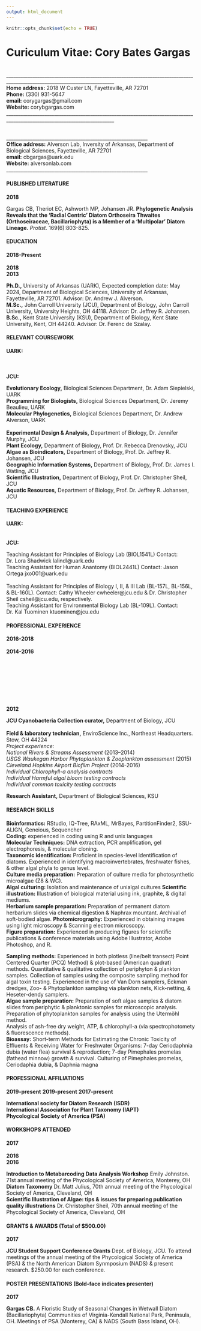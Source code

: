 ```yaml
---
output: html_document
---
```


```r
knitr::opts_chunk$set(echo = TRUE)
```
  
# Curiculum Vitae: Cory Bates Gargas  
<div class = "row">
<div class = "col-md-6">
<br>
___________________________________________________________________________________________________________________________  
**Home address:** 2018 W Custer LN, Fayetteville, AR 72701   
**Phone:** (330) 931-5647  
**email:** corygargas@gmail.com  
**Website:** corybgargas.com 
___________________________________________________________________________________________________________________________
</div>

<div class = "col-md-6">
<br>
___________________________________________________________  
**Office address:** Alverson Lab, Inversity of Arkansas, Department of Biological Sciences, Fayetteville, AR 72701  
**email:** cbgargas@uark.edu  
**Website:** alversonlab.com
___________________________________________________________
</div>  
 
#### PUBLISHED LITERATURE

<div class = "row">
<div class = "col-md-2">
 **2018**
</div> 

<div class = "col-md-10">
Gargas CB, Theriot EC, Ashworth MP, Johansen JR. **Phylogenetic Analysis Reveals that the ‘Radial Centric’ Diatom Orthoseira Thwaites (Orthoseiraceae, Bacillariophyta) is a Member of a ‘Multipolar’ Diatom Lineage.** *Protist.* 169(6):803-825. 
</div>

#### EDUCATION  
  
<div class = "row">
<div class = "col-md-2">
**2018-Present**  
<br>
**2018** 
<br>
**2013**
</div>
  
<div class = "col-md-10">
**Ph.D.,** University of Arkansas (UARK), Expected completion date: May 2024, Department of Biological Sciences, University of Arkansas, Fayetteville, AR 72701. Advisor: Dr. Andrew J. Alverson.  
**M.Sc.,** John Carroll University (JCU), Department of Biology, John Carroll University, University Heights, OH 44118. Advisor: Dr. Jeffrey R. Johansen.  
**B.Sc.,** Kent State University (KSU), Department of Biology, Kent State University, Kent, OH 44240. Advisor: Dr. Ferenc de Szalay.  
</div>

#### RELEVANT COURSEWORK

<div class = "row">
<div class = "col-md-2">
**UARK:**
<br>
<br>
<br>
<br>
**JCU:**  
</div>
<div class = "col-md-10">
**Evolutionary Ecology,** Biological Sciences Department, Dr. Adam Siepielski, UARK  
**Programming for Biologists,** Biological Sciences Department, Dr. Jeremy Beaulieu, UARK  
**Molecular Phylogenetics,** Biological Sciences Department, Dr. Andrew Alverson, UARK  
<br>
**Experimental Design & Analysis,** Department of Biology, Dr. Jennifer Murphy, JCU  
**Plant Ecology,** Department of Biology, Prof. Dr. Rebecca Drenovsky, JCU  
**Algae as Bioindicators,** Department of Biology, Prof. Dr. Jeffrey R. Johansen, JCU  
**Geographic Information Systems,** Department of Biology, Prof. Dr. James I. Watling, JCU  
**Scientific Illustration,** Department of Biology, Prof. Dr. Christopher Sheil, JCU  
**Aquatic Resources,** Department of Biology, Prof. Dr. Jeffrey R. Johansen, JCU  
</div>

#### TEACHING EXPERIENCE    
<div class = "row">
<div class = "col-md-2">
**UARK:**  
<br>
<br>
**JCU:** 	
</div>
<div class = "col-md-10">
Teaching Assistant for Principles of Biology Lab (BIOL1541L) Contact: Dr. Lora Shadwick lalindl@uark.edu  
Teaching Assistant for Human Anantomy (BIOL2441L) Contact: Jason Ortega jxo001@uark.edu  
<br>
Teaching Assistant for Principles of Biology I, II, & III Lab (BL-157L, BL-156L, & BL-160L). Contact: Cathy Wheeler cwheeler@jcu.edu & Dr. Christopher Sheil csheil@jcu.edu, respectively.  
Teaching Assistant for Environmental Biology Lab (BL-109L). Contact: Dr. Kal Tuominen ktuominen@jcu.edu  
</div>

#### PROFESSIONAL EXPERIENCE  
<div class = "row">
<div class = "col-md-2">
**2016-2018**
<br>
<br>
**2014-2016**
<br>
<br>
<br>
<br>
<br>
<br>
<br>
<br>
<br>
**2012**
</div>

<div class = "col-md-10">
**JCU Cyanobacteria Collection curator,** Department of Biology, JCU  
<br>
**Field & laboratory technician,** EnviroScience Inc., Northeast Headquarters. Stow, OH 44224  
*Project experience:*  
*National Rivers & Streams Assessment* (2013–2014)  
*USGS Waukegan Harbor Phytoplankton & Zooplankton assessment* (2015)  
*Cleveland Hopkins Airport Biofilm Project* (2014-2016)  
*Individual Chlorophyll-a analysis contracts*  
*Individual Harmful algal bloom testing contracts*  
*Individual common toxicity testing contracts*  

**Research Assistant,** Department of Biological Sciences, KSU  
</div>  


#### RESEARCH SKILLS  
<div class = "row">
<div class = "col-md-6">
**Bioinformatics:** RStudio, IQ-Tree, RAxML, MrBayes, PartitionFinder2, SSU-ALIGN, Geneious, Sequencher  
**Coding:** experienced in coding using R and unix languages  
**Molecular Techniques:** DNA extraction, PCR amplification, gel electrophoresis, & molecular cloning.  
**Taxonomic identification:** Proficient in species-level identification of diatoms. Experienced in identifying macroinvertebrates, freshwater fishes, & other algal phyla to genus level.  
**Culture media preparation:** Preparation of culture media for photosynthetic microalgae (Z8 & WC).  
**Algal culturing:** Isolation and maintenance of unialgal cultures
**Scientific illustration:** Illustration of biological material using ink, graphite, & digital mediums.  
**Herbarium sample preparation:** Preparation of permanent diatom herbarium slides via chemical digestion & Naphrax mountant. Archival of soft-bodied algae. 
**Photomicrography:** Experienced in obtaining images using light microscopy & Scanning electron microscopy.  
**Figure preparation:** Experienced in producing figures for scientific publications & conference materials using Adobe Illustrator, Adobe Photoshop, and R.  
</div>  

<div class = "col-md-6">
**Sampling methods:** Experienced in both plotless (line/belt transect) Point Centered Quarter (PCQ) Method) & plot-based (American quadrat) methods. Quantitative & qualitative collection of periphyton & plankton samples. Collection of samples using the composite sampling method for algal toxin testing. Experienced in the use of Van Dorn samplers, Eckman dredges, Zoo- & Phytoplankton sampling via plankton nets, Kick-netting, & Heseter-dendy samplers.  
**Algae sample preparation:** Preparation of soft algae samples & diatom slides from periphytic & planktonic samples for microscopic analysis. Preparation of phytoplankton samples for analysis using the Utermöhl method.  
Analysis of ash-free dry weight, ATP, & chlorophyll-a (via spectrophotomety & fluorescence methods).  
**Bioassay:** Short-term Methods for Estimating the Chronic Toxicity of Effluents & Receiving Water for  Freshwater Organisms: 7-day Ceriodaphnia dubia (water flea) survival & reproduction; 7-day Pimephales promelas (fathead minnow) growth & survival. Culturing of Pimephales promelas, Ceriodaphia dubia, & Daphnia magna  
</div>

#### PROFESSIONAL AFFILIATIONS
<div class = "row">
<div class = "col-md-2">
**2019-present**
**2019-present**
**2017-present** 
</div>

<div class = "col-md-10">
**International society for Diatom Research (ISDR)**  
**International Association for Plant Taxonomy (IAPT)**  
**Phycological Society of America (PSA)**  
</div>

#### WORKSHOPS ATTENDED 
<div class = "row">
<div class = "col-md-1">
**2017**  
<br>
**2016**  
**2016**  
</div>

<div class = "col-md-11">
**Introduction to Metabarcoding Data Analysis Workshop** Emily Johnston. 71st annual meeting of the Phycological Society of America, Monterey, OH  
**Diatom Taxonomy** Dr. Matt Julius, 70th annual meeting of the Phycological Society of America, Cleveland, OH  
**Scientific Illustration of Algae: tips & issues for preparing publication quality illustrations** Dr. Christopher Sheil, 70th annual meeting of the Phycological Society of America, Cleveland, OH  
</div>

#### GRANTS & AWARDS (Total of $500.00)  
<div class = "row">
<div class = "col-md-1">
**2017**  
</div>

<div class = "col-md-11">
**JCU Student Support Conference Grants** Dept. of Biology, JCU. To attend meetings of the annual meeting of the Phycological Society of America (PSA) & the North American Diatom Synmposium (NADS) & present research. $250.00 for each conference.  
</div>

#### POSTER PRESENTATIONS (Bold-face indicates presenter)  
<div class = "row">
<div class = "col-md-1">
**2017**  
</div>

<div class = "col-md-11">
**Gargas CB.** A Floristic Study of Seasonal Changes in Wetwall Diatom (Bacillariophyta) Communities of Virginia-Kendall National Park, Peninsula, OH. Meetings of PSA (Monterey, CA) & NADS (South Bass Island, OH).  
</div>
<br>
<br>